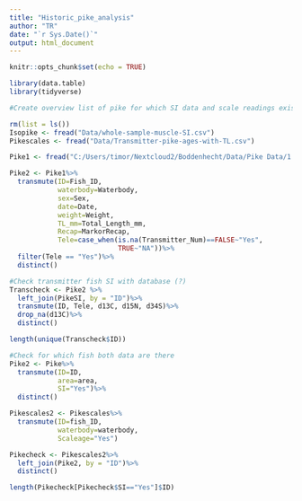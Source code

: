 ```yaml
---
title: "Historic_pike_analysis"
author: "TR"
date: "`r Sys.Date()`"
output: html_document
---
```


```r
knitr::opts_chunk$set(echo = TRUE)
```

```r
library(data.table)
library(tidyverse)
```


```r
#Create overview list of pike for which SI data and scale readings exist to identify fish that need SI reading

rm(list = ls())
Isopike <- fread("Data/whole-sample-muscle-SI.csv")
Pikescales <- fread("Data/Transmitter-pike-ages-with-TL.csv")

Pike1 <- fread("C:/Users/timor/Nextcloud2/Boddenhecht/Data/Pike Data/1.pike_data_base_FOR_USERS/1Pike_Latest_Version.txt")

Pike2 <- Pike1%>%
  transmute(ID=Fish_ID,
            waterbody=Waterbody,
            sex=Sex,
            date=Date,
            weight=Weight,
            TL_mm=Total_Length_mm,
            Recap=MarkorRecap,
            Tele=case_when(is.na(Transmitter_Num)==FALSE~"Yes",
                           TRUE~"NA"))%>%
  filter(Tele == "Yes")%>%
  distinct()

#Check transmitter fish SI with database (?)
Transcheck <- Pike2 %>%
  left_join(PikeSI, by = "ID")%>%
  transmute(ID, Tele, d13C, d15N, d34S)%>%
  drop_na(d13C)%>%
  distinct()

length(unique(Transcheck$ID))

#Check for which fish both data are there
Pike2 <- Pike%>%
  transmute(ID=ID,
            area=area,
            SI="Yes")%>%
  distinct()

Pikescales2 <- Pikescales%>%
  transmute(ID=fish_ID,
            waterbody=waterbody,
            Scaleage="Yes")

Pikecheck <- Pikescales2%>%
  left_join(Pike2, by = "ID")%>%
  distinct()

length(Pikecheck[Pikecheck$SI=="Yes"]$ID)
```

